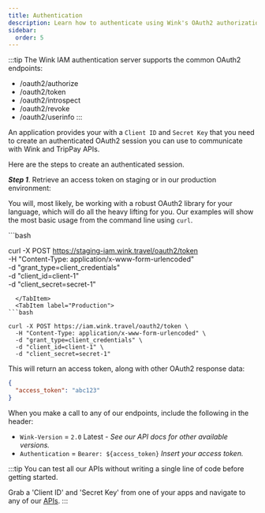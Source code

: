 ```yaml
---
title: Authentication
description: Learn how to authenticate using Wink's OAuth2 authorization server.
sidebar:
  order: 5
---
```



:::tip
The Wink IAM authentication server supports the common OAuth2 endpoints:

- /oauth2/authorize
- /oauth2/token
- /oauth2/introspect
- /oauth2/revoke
- /oauth2/userinfo
:::

An application provides your with a `Client ID` and `Secret Key` that you need to create an authenticated OAuth2 session you can use to communicate with Wink and TripPay APIs.

Here are the steps to create an authenticated session.

***Step 1***. Retrieve an access token on staging or in our production environment:

You will, most likely, be working with a robust OAuth2 library for your language, which will do all the heavy lifting for you. 
Our examples will show the most basic usage from the command line using `curl`.

<Tabs>
  <TabItem label="Staging">
```bash

curl -X POST https://staging-iam.wink.travel/oauth2/token \
  -H "Content-Type: application/x-www-form-urlencoded" \
  -d "grant_type=client_credentials" \
  -d "client_id=client-1" \
  -d "client_secret=secret-1" 

```
  </TabItem>
  <TabItem label="Production">
```bash

curl -X POST https://iam.wink.travel/oauth2/token \
  -H "Content-Type: application/x-www-form-urlencoded" \
  -d "grant_type=client_credentials" \
  -d "client_id=client-1" \
  -d "client_secret=secret-1" 

```
  </TabItem>
</Tabs>

This will return an access token, along with other OAuth2 response data:

```json
{
  "access_token": "abc123"
}
```

When you make a call to any of our endpoints, include the following in the header:

- `Wink-Version` = `2.0` Latest - *See our API docs for other available versions.*
- `Authentication` = `Bearer: ${access_token}` *Insert your access token.*

:::tip
You can test all our APIs without writing a single line of code before getting started.

Grab a 'Client ID' and 'Secret Key' from one of your apps and navigate to any of our [APIs](/developers/apis).
:::